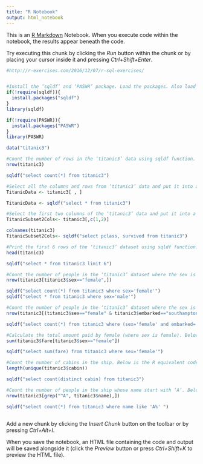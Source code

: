 ```yaml
---
title: "R Notebook"
output: html_notebook
---
```


This is an [R Markdown](http://rmarkdown.rstudio.com) Notebook. When you execute code within the notebook, the results appear beneath the code. 

Try executing this chunk by clicking the *Run* button within the chunk or by placing your cursor inside it and pressing *Ctrl+Shift+Enter*. 

```r
#http://r-exercises.com/2016/12/07/r-sql-exercises/


#Install the ‘sqldf’ and ‘PASWR’ package. Load the packages. Also load the ‘titanic3’ data from ‘PASWR’ package.
if(!require(sqldf)){
  install.packages("sqldf")
}
library(sqldf)

if(!require(PASWR)){
  install.packages("PASWR")
}
library(PASWR)

data("titanic3")

#Count the number of rows in the ‘titanic3’ data using sqldf function. Below is the R equivalent code to do the same.
nrow(titanic3)

sqldf("select count(*) from titanic3")

#Select all the columns and rows from ‘titanic3’ data and put it into a variable ‘TitanicData’. Below is the R equivalent code to the same.
TitanicData <- titanic3[ , ]

TitanicData <- sqldf("select * from titanic3")

#Select the first two columns of the ‘titanic3’ data and put it into a variable ‘TitanicSubset2Cols’. Below is the R equivalent code to the same. Note: you need to specify the column names in sqldf function.
TitanicSubset2Cols<- titanic3[,c(1,2)]

colnames(titanic3)
TitanicSubset2Cols<- sqldf("select pclass, survived from titanic3")

#Print the first 6 rows of the ‘titanic3’ dataset using sqldf function. Below is the R equivalent code to do the same.
head(titanic3)

sqldf("select * from titanic3 limit 6")

#Count the number of people in the ‘titanic3’ dataset where the sex is female. Below is the R equivalent code to do the same.
nrow(titanic3[titanic3$sex=="female",])

sqldf("select count(*) from titanic3 where sex='female'")
sqldf("select * from titanic3 where sex='male'")

#Count the number of people in the ‘titanic3’ dataset where the sex is female and the port of embarkment is southampton. Below is the R equivalent code to do the same.
nrow(titanic3[(titanic3$sex=="female" & titanic3$embarked=="southampton"),])

sqldf("select count(*) from titanic3 where (sex='female' and embarked='southampton')")

#Calculate the total amount paid by female (where sex is female). Below is the R equivalent code to do the same.
sum(titanic3$fare[titanic3$sex=="female"])

sqldf("select sum(fare) from titanic3 where sex='female'")

#Count the number of cabins in the ship. Below is the R equivalent code to do the same.
length(unique(titanic3$cabin))

sqldf("select count(distinct cabin) from titanic3")

#Count the number of people in the ship whose name start with ‘A’. Below is the R equivalent to do the same.
nrow(titanic3[grep("^A", titanic3$name),])

sqldf("select count(*) from titanic3 where name like 'A%' ")



```

Add a new chunk by clicking the *Insert Chunk* button on the toolbar or by pressing *Ctrl+Alt+I*.

When you save the notebook, an HTML file containing the code and output will be saved alongside it (click the *Preview* button or press *Ctrl+Shift+K* to preview the HTML file).
